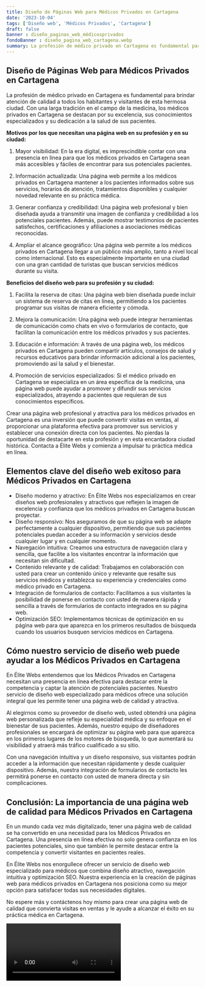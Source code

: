 ```yaml
---
title: Diseño de Páginas Web para Médicos Privados en Cartagena
date: '2023-10-04'
tags: ['Diseño web', 'Médicos Privados', 'Cartagena']
draft: false
banner : diseño_paginas_web_médicosprivados
fondoBanner : diseño_pagina_web_cartagena.webp
summary: La profesión de médico privado en Cartagena es fundamental para brindar atención de calidad a todos los habitantes y visitantes de esta hermosa ciudad. Con una larga tradición en el campo de la medicina, los médicos privados en Cartagena se destacan por su excelencia, sus conocimientos especializados y su dedicación a la salud de sus pacientes.
---
```


## Diseño de Páginas Web para Médicos Privados en Cartagena

La profesión de médico privado en Cartagena es fundamental para brindar atención de calidad a todos los habitantes y visitantes de esta hermosa ciudad. Con una larga tradición en el campo de la medicina, los médicos privados en Cartagena se destacan por su excelencia, sus conocimientos especializados y su dedicación a la salud de sus pacientes.

**Motivos por los que necesitan una página web en su profesión y en su ciudad:**

1. Mayor visibilidad: En la era digital, es imprescindible contar con una presencia en línea para que los médicos privados en Cartagena sean más accesibles y fáciles de encontrar para sus potenciales pacientes.

2. Información actualizada: Una página web permite a los médicos privados en Cartagena mantener a los pacientes informados sobre sus servicios, horarios de atención, tratamientos disponibles y cualquier novedad relevante en su práctica médica.

3. Generar confianza y credibilidad: Una página web profesional y bien diseñada ayuda a transmitir una imagen de confianza y credibilidad a los potenciales pacientes. Además, puede mostrar testimonios de pacientes satisfechos, certificaciones y afiliaciones a asociaciones médicas reconocidas.

4. Ampliar el alcance geográfico: Una página web permite a los médicos privados en Cartagena llegar a un público más amplio, tanto a nivel local como internacional. Esto es especialmente importante en una ciudad con una gran cantidad de turistas que buscan servicios médicos durante su visita.

**Beneficios del diseño web para su profesión y su ciudad:**

1. Facilita la reserva de citas: Una página web bien diseñada puede incluir un sistema de reserva de citas en línea, permitiendo a los pacientes programar sus visitas de manera eficiente y cómoda.

2. Mejora la comunicación: Una página web puede integrar herramientas de comunicación como chats en vivo o formularios de contacto, que facilitan la comunicación entre los médicos privados y sus pacientes.

3. Educación e información: A través de una página web, los médicos privados en Cartagena pueden compartir artículos, consejos de salud y recursos educativos para brindar información adicional a los pacientes, promoviendo así la salud y el bienestar.

4. Promoción de servicios especializados: Si el médico privado en Cartagena se especializa en un área específica de la medicina, una página web puede ayudar a promover y difundir sus servicios especializados, atrayendo a pacientes que requieran de sus conocimientos específicos.

Crear una página web profesional y atractiva para los médicos privados en Cartagena es una inversión que puede convertir visitas en ventas, al proporcionar una plataforma efectiva para promover sus servicios y establecer una conexión directa con los pacientes. No pierdas la oportunidad de destacarte en esta profesión y en esta encantadora ciudad histórica. Contacta a Élite Webs y comienza a impulsar tu práctica médica en línea.

<GifSeo />

<Cta />

## Elementos clave del diseño web exitoso para Médicos Privados en Cartagena

- Diseño moderno y atractivo: En Élite Webs nos especializamos en crear diseños web profesionales y atractivos que reflejen la imagen de excelencia y confianza que los médicos privados en Cartagena buscan proyectar.
- Diseño responsivo: Nos aseguramos de que su página web se adapte perfectamente a cualquier dispositivo, permitiendo que sus pacientes potenciales puedan acceder a su información y servicios desde cualquier lugar y en cualquier momento.
- Navegación intuitiva: Creamos una estructura de navegación clara y sencilla, que facilite a los visitantes encontrar la información que necesitan sin dificultad.
- Contenido relevante y de calidad: Trabajamos en colaboración con usted para crear un contenido único y relevante que resalte sus servicios médicos y establezca su experiencia y credenciales como médico privado en Cartagena.
- Integración de formularios de contacto: Facilitamos a sus visitantes la posibilidad de ponerse en contacto con usted de manera rápida y sencilla a través de formularios de contacto integrados en su página web.
- Optimización SEO: Implementamos técnicas de optimización en su página web para que aparezca en los primeros resultados de búsqueda cuando los usuarios busquen servicios médicos en Cartagena.

## Cómo nuestro servicio de diseño web puede ayudar a los Médicos Privados en Cartagena

En Élite Webs entendemos que los Médicos Privados en Cartagena necesitan una presencia en línea efectiva para destacar entre la competencia y captar la atención de potenciales pacientes. Nuestro servicio de diseño web especializado para médicos ofrece una solución integral que les permite tener una página web de calidad y atractiva.

Al elegirnos como su proveedor de diseño web, usted obtendrá una página web personalizada que refleje su especialidad médica y su enfoque en el bienestar de sus pacientes. Además, nuestro equipo de diseñadores profesionales se encargará de optimizar su página web para que aparezca en los primeros lugares de los motores de búsqueda, lo que aumentará su visibilidad y atraerá más tráfico cualificado a su sitio.

Con una navegación intuitiva y un diseño responsivo, sus visitantes podrán acceder a la información que necesitan rápidamente y desde cualquier dispositivo. Además, nuestra integración de formularios de contacto les permitirá ponerse en contacto con usted de manera directa y sin complicaciones.

## Conclusión: La importancia de una página web de calidad para Médicos Privados en Cartagena

En un mundo cada vez más digitalizado, tener una página web de calidad se ha convertido en una necesidad para los Médicos Privados en Cartagena. Una presencia en línea efectiva no solo genera confianza en los pacientes potenciales, sino que también le permite destacar entre la competencia y convertir visitantes en pacientes reales.

En Élite Webs nos enorgullece ofrecer un servicio de diseño web especializado para médicos que combina diseño atractivo, navegación intuitiva y optimización SEO. Nuestra experiencia en la creación de páginas web para médicos privados en Cartagena nos posiciona como su mejor opción para satisfacer todas sus necesidades digitales.

No espere más y contáctenos hoy mismo para crear una página web de calidad que convierta visitas en ventas y le ayude a alcanzar el éxito en su práctica médica en Cartagena.

<Video />

<CtaBot job='Médicos Privados' city='Cartagena'/>

<Gmaps query='Cartagena+españa+maps' />